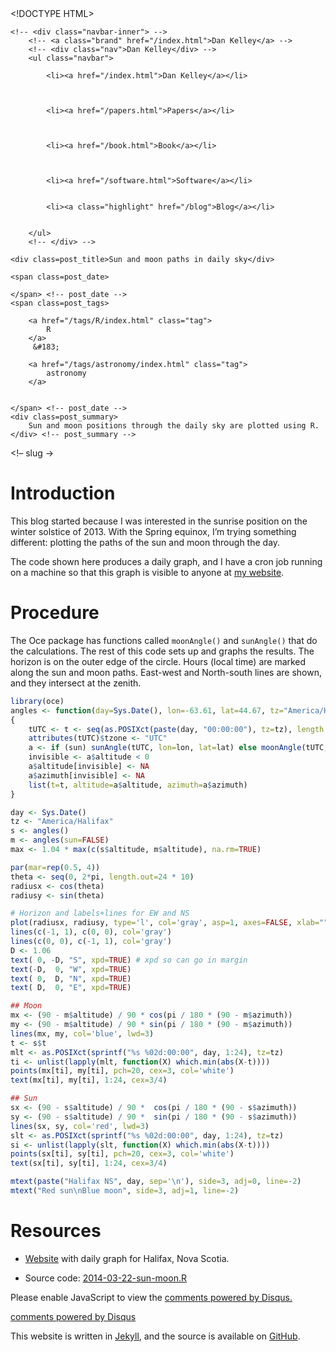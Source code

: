 <!DOCTYPE HTML>
<html>
<head>
<link rel='stylesheet' type='text/css' href='/css/syntax.css' />
<link rel='stylesheet' type='text/css' href='/css/style.css' />
<meta charset="UTF-8">
<title>Sun and moon paths in daily sky</title>
</head>

<body>
<div class="navbar">
    <!-- <div class="navbar-inner"> -->
        <!-- <a class="brand" href="/index.html">Dan Kelley</a> -->
        <!-- <div class="nav">Dan Kelley</div> -->
        <ul class="navbar">
            
            <li><a href="/index.html">Dan Kelley</a></li>
            

            
            <li><a href="/papers.html">Papers</a></li>
            

            
            <li><a href="/book.html">Book</a></li>
            

            
            <li><a href="/software.html">Software</a></li>
            
            
            <li><a class="highlight" href="/blog">Blog</a></li>
            

        </ul>
        <!-- </div> -->
</div>

<div id="content">
    





<div class=topnav>

<!-- | <a href='/blog'>Home</a> | -->

</div> <!-- topnav -->


<div class="page-header">

    <div class=post_title>Sun and moon paths in daily sky</div>

<div class=slug>
    <span class=post_date>
        
    </span> <!-- post_date -->
    <span class=post_tags>
        
        <a href="/tags/R/index.html" class="tag">
            R
        </a>
         &#183; 
        
        <a href="/tags/astronomy/index.html" class="tag">
            astronomy
        </a>
        
        
    </span> <!-- post_date -->
    <div class=post_summary>
        Sun and moon positions through the daily sky are plotted using R.
    </div> <!-- post_summary -->
</div> <!-- slug ->

</div>



# Introduction

This blog started because I was interested in the sunrise position on the winter solstice of 2013.  With the Spring equinox, I'm trying something different: plotting the paths of the sun and moon through the day.

The code shown here produces a daily graph, and I have a cron job running on a machine so that this graph is visible to anyone at [my website](http://emit.phys.ocean.dal.ca/~kelley/sunmoon).

# Procedure

The Oce package has functions called ``moonAngle()`` and ``sunAngle()`` that do the calculations.  The rest of this code sets up and graphs the results.  The horizon is on the outer edge of the circle.  Hours (local time) are marked along the sun and moon paths.  East-west and North-south lines are shown, and they intersect at the zenith.

```r
library(oce)
angles <- function(day=Sys.Date(), lon=-63.61, lat=44.67, tz="America/Halifax", sun=TRUE)
{
    tUTC <- t <- seq(as.POSIXct(paste(day, "00:00:00"), tz=tz), length.out=240, by="6 min")
    attributes(tUTC)$tzone <- "UTC"
    a <- if (sun) sunAngle(tUTC, lon=lon, lat=lat) else moonAngle(tUTC, lon=lon, lat=lat)
    invisible <- a$altitude < 0
    a$altitude[invisible] <- NA
    a$azimuth[invisible] <- NA
    list(t=t, altitude=a$altitude, azimuth=a$azimuth)
}

day <- Sys.Date()
tz <- "America/Halifax"
s <- angles()
m <- angles(sun=FALSE)
max <- 1.04 * max(c(s$altitude, m$altitude), na.rm=TRUE)

par(mar=rep(0.5, 4))
theta <- seq(0, 2*pi, length.out=24 * 10)
radiusx <- cos(theta)
radiusy <- sin(theta)

# Horizon and labels+lines for EW and NS
plot(radiusx, radiusy, type='l', col='gray', asp=1, axes=FALSE, xlab="", ylab="")
lines(c(-1, 1), c(0, 0), col='gray')
lines(c(0, 0), c(-1, 1), col='gray')
D <- 1.06
text( 0, -D, "S", xpd=TRUE) # xpd so can go in margin
text(-D,  0, "W", xpd=TRUE)
text( 0,  D, "N", xpd=TRUE)
text( D,  0, "E", xpd=TRUE)

## Moon
mx <- (90 - m$altitude) / 90 * cos(pi / 180 * (90 - m$azimuth))
my <- (90 - m$altitude) / 90 * sin(pi / 180 * (90 - m$azimuth))
lines(mx, my, col='blue', lwd=3)
t <- s$t
mlt <- as.POSIXct(sprintf("%s %02d:00:00", day, 1:24), tz=tz)
ti <- unlist(lapply(mlt, function(X) which.min(abs(X-t))))
points(mx[ti], my[ti], pch=20, cex=3, col='white')
text(mx[ti], my[ti], 1:24, cex=3/4)

## Sun
sx <- (90 - s$altitude) / 90 *  cos(pi / 180 * (90 - s$azimuth))
sy <- (90 - s$altitude) / 90 *  sin(pi / 180 * (90 - s$azimuth))
lines(sx, sy, col='red', lwd=3)
slt <- as.POSIXct(sprintf("%s %02d:00:00", day, 1:24), tz=tz)
si <- unlist(lapply(slt, function(X) which.min(abs(X-t))))
points(sx[ti], sy[ti], pch=20, cex=3, col='white')
text(sx[ti], sy[ti], 1:24, cex=3/4)

mtext(paste("Halifax NS", day, sep='\n'), side=3, adj=0, line=-2)
mtext("Red sun\nBlue moon", side=3, adj=1, line=-2)
```

# Resources

* [Website](http://emit.phys.ocean.dal.ca/~kelley/sunmoon/) with daily graph for Halifax, Nova Scotia.

* Source code: [2014-03-22-sun-moon.R](/assets/2014-03-22-sun-moon.R)


<div id="disqus_thread"></div>
<script type="text/javascript">
/* * * CONFIGURATION VARIABLES: EDIT BEFORE PASTING INTO YOUR WEBPAGE * * */
var disqus_shortname = 'dankelleydalhousie'; // required: replace example with your forum shortname

/* * * DON'T EDIT BELOW THIS LINE * * */
(function() {
 var dsq = document.createElement('script'); dsq.type = 'text/javascript'; dsq.async = true;
 dsq.src = '//' + disqus_shortname + '.disqus.com/embed.js';
 (document.getElementsByTagName('head')[0] || document.getElementsByTagName('body')[0]).appendChild(dsq);
 })();
</script>
<noscript>Please enable JavaScript to view the <a href="http://disqus.com/?ref_noscript">comments powered by Disqus.</a></noscript>
<a href="http://disqus.com" class="dsq-brlink">comments powered by <span class="logo-disqus">Disqus</span></a>


</div>

<p class="footnote">This website is written in <a
href="http://jekyllrb.com">Jekyll</a>, and the source is available on <a
href="https://github.com/dankelley/dankelley.github.io">GitHub</a>.</p>

</body>
</html>

